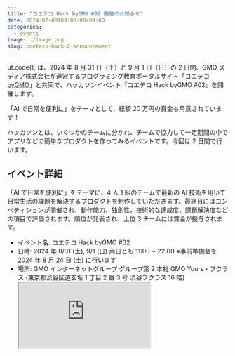 ```yaml
---
title: "コエテコ Hack byGMO #02 開催のお知らせ"
date: 2024-07-08T09:00:00+09:00
categories:
  - events
image: ./image.png
slug: coeteco-hack-2-announcement
---
```


ut.code(); は、2024 年 8 月 31 日（土）と 9 月 1 日（日）の 2 日間、GMO メディア株式会社が運営するプログラミング教育ポータルサイト「[コエテコ byGMO](https://coeteco.jp/)」と共同で、ハッカソンイベント『コエテコ Hack byGMO #02』を開催します。

「AI で日常を便利に」をテーマとして、総額 20 万円の賞金も用意されています！

ハッカソンとは、いくつかのチームに分かれ、チームで協力して一定期間の中でアプリなどの簡単なプロダクトを作ってみるイベントです。今回は 2 日間で行います。

## イベント詳細

「AI で日常を便利に」をテーマに、4 人 1 組のチームで最新の AI 技術を用いて日常生活の課題を解決するプロダクトを制作していただきます。最終日にはコンペティションが開催され、動作能力、独創性、技術的な達成度、課題解決度などの項目で評価されます。順位が発表され、上位 3 チームには賞金が授与されます。

- イベント名: コエテコ Hack byGMO #02
- 日時: 2024 年 8/31 (土), 9/1 (日) 両日とも 11:00 ~ 22:00 ※事前準備会を 2024 年 8 月 24 日 (土) に行います
- 場所: GMO インターネットグループ グループ第 2 本社 GMO Yours・フクラス (東京都渋谷区道玄坂 1 丁目 2 番 3 号 渋谷フクラス 16 階)
  <iframe
    className="my-2 ml-4 w-full self-end border-0 md:my-0 md:h-48 md:w-64"
    src="https://www.google.com/maps/embed?pb=!1m18!1m12!1m3!1d2896.4230562582916!2d139.70017833647722!3d35.65818556962169!2m3!1f0!2f0!3f0!3m2!1i1024!2i768!4f13.1!3m3!1m2!1s0x60188b347b56656d%3A0xcab99b519f5eca7a!2zR01PIFlvdXJzIOODleOCr-ODqeOCuQ!5e0!3m2!1sja!2sjp!4v1720777176900!5m2!1sja!2sjp"
    loading="lazy"
    referrerPolicy="no-referrer-when-downgrade"
    title="GMO インターネットグループ グループ第 2 本社 GMO Yours・フクラス の地図"
    aria-hidden
  />
- 対象: 高校生・大学生・大学院生
- 参加スタイル: 個人、団体ともに可。団体の場合は 1 チーム 4 名まで
- 持ち物: パソコン、充電器
- 参加費: 無料
- 応募フォーム: [https://forms.gle/6Cx6AzY5CeJU38Hm8](https://forms.gle/6Cx6AzY5CeJU38Hm8)（締切: 8 月 16 日 (金) 17：00）
- 注意: 8/31, 9/1 の 2 日間とも参加することを推奨します。定員オーバーとなった場合、予定より早く募集を締め切らせていただく場合があります。

## よくある質問

- 8/24の事前準備会に参加できそうにないのですが、問題ないでしょうか？
  - 8/24はメンバーとの顔合わせと基本的な環境構築等のサポートをするだけなので、参加いただけなくても大きな問題はありません。また、オンラインでも参加可能です。
- 一人でも参加可能でしょうか？
  - 全く問題ありません！チーム参加も大歓迎ですが、多くの人達は個人参加をしております。個人参加の場合は、プログラミングの経験に応じてチームを運営側で組ませていただきます。
- ハッカソンに参加するのが初めてなのですが、大丈夫でしょうか？
  - なおさらご参加ください！短期間でチーム開発をする経験は非常に貴重なものになると思います。 スタッフもサポートいたしますし、チームのプログラミング力が同じになるようにチームを振り分けていますので、安心してご参加ください！
